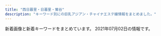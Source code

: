 ```yaml
---
title: "西日暮里・日暮里・鶯谷"
description: "キーワード別にの巨乳アジアン・チャイナエステ嬢情報をまとめました。"
---
```


新着画像と新着キーワードをまとめています。
2021年07月02日の情報です。

<DmmAffiliateIns />
<KeywordTable
  shops={
    [
    {
        "station": "\u65e5\u66ae\u91cc\u99c5\u6771\u53e3",
        "keywords": {},
        "name": "\u672a\u6765",
        "url": "http://www.relax-mirai.info/",
        "img_links": [
            "http://www.relax-mirai.info/images/momo1.jpg",
            "http://www.relax-mirai.info/images/sayuri1.jpg",
            "http://www.relax-mirai.info/i/images/sayuri1.jpg",
            "http://www.relax-mirai.info/images/qr.jpg",
            "http://www.relax-mirai.info/i/images/momo1.jpg",
            "http://www.relax-mirai.info/gals/aki1.jpg",
            "http://www.relax-mirai.info/images/m02.jpg",
            "http://www.relax-mirai.info/gals/kaka1.jpg",
            "http://www.relax-mirai.info/i/120/sayuri1.jpg",
            "http://www.relax-mirai.info/gals/risa1.jpg",
            "http://www.relax-mirai.info/gals/emi1.jpg",
            "http://www.relax-mirai.info/images/info01.jpg",
            "http://www.relax-mirai.info/images/m04.jpg",
            "http://www.relax-mirai.info/images/m03.jpg",
            "http://www.relax-mirai.info/images/risa1.jpg",
            "http://www.relax-mirai.info/images/info02.jpg"
        ]
    },
    {
        "img_links": [
            "http://vineryu.xyz/picture/photo03.jpg",
            "http://vineryu.xyz/uploads/210603/1-210603093535919.jpg",
            "http://vineryu.xyz/picture/photo04.jpg",
            "http://vineryu.xyz/uploads/210603/1-21060309344H02.jpg",
            "http://vineryu.xyz/uploads/210603/1-210603093505U9.jpg",
            "http://vineryu.xyz/uploads/210608/1-21060Q64523591.jpg",
            "http://vineryu.xyz/uploads/210608/1-21060Q64635522.jpg",
            "http://vineryu.xyz/uploads/210603/1-21060309341O93.jpg",
            "http://vineryu.xyz/picture/fla.jpg",
            "http://vineryu.xyz/uploads/210603/1-21060309354I30.jpg",
            "http://vineryu.xyz/uploads/210603/1-21060309335L40.jpg",
            "http://vineryu.xyz/uploads/210608/1-21060Q6464E40.jpg",
            "http://vineryu.xyz/picture/photo02.jpg",
            "http://vineryu.xyz/uploads/210603/1-210603093516146.jpg",
            "http://vineryu.xyz/uploads/210603/1-2106030925294Y.jpg",
            "http://vineryu.xyz/picture/photo01.jpg",
            "http://vineryu.xyz/uploads/210603/1-210603092541234.jpg",
            "http://vineryu.xyz/uploads/210608/1-21060Q64509648.jpg",
            "http://vineryu.xyz/uploads/210603/1-210603093435K6.jpg"
        ],
        "url": "http://vineryu.xyz/",
        "keywords": {
            "\u4e73": 2
        },
        "station": "JR\u65e5\u66ae\u91cc\u99c5\u6771\u53e3",
        "name": "\u304a\u3072\u3081"
    },
    {
        "name": "\u307f\u306a\u307f",
        "img_links": [
            "http://www.es-minami.com/gals/mika1.jpg",
            "http://es-minami.com/img/sayuri1.jpg",
            "http://www.es-minami.com/images/staff-bar.png",
            "http://es-minami.com/gals/sayuri1.jpg",
            "http://www.es-minami.com/gals/rika1.jpg",
            "http://www.es-minami.com/images/yuki1.jpg",
            "http://es-minami.com/img/yuki1.jpg",
            "http://es-minami.com/images/mika1.jpg",
            "http://www.es-minami.com/gals/sayuri1.jpg",
            "http://es-minami.com/images/yuki1.jpg",
            "http://es-minami.com/gals/sayuri2.jpg",
            "http://es-minami.com/gals/yuki1.jpg",
            "http://es-minami.com/gals/mika2.jpg",
            "http://es-minami.com/images/riri1.jpg",
            "http://www.es-minami.com/images/riri1.jpg",
            "http://es-minami.com/images/nana1.jpg",
            "http://www.es-minami.com/img/mika1.jpg",
            "http://es-minami.com/images/staff-bar.png",
            "http://www.es-minami.com/gals/riri1.jpg",
            "http://es-minami.com/images/sayuri2.jpg",
            "http://es-minami.com/img/riri1.jpg",
            "http://www.es-minami.com/images/mika1.jpg",
            "http://es-minami.com/images/pick_staff6.jpg",
            "http://www.es-minami.com/img/mika2.jpg",
            "http://es-minami.com/images/news.png",
            "http://www.es-minami.com/images/sayuri1.jpg",
            "http://es-minami.com/gals/mika1.jpg",
            "http://es-minami.com/gals/sakura1.jpg",
            "http://www.es-minami.com/images/rika1.jpg",
            "http://www.es-minami.com/img/nana1.jpg",
            "http://es-minami.com/img/sayuri2.jpg",
            "http://es-minami.com/img/nana1.jpg",
            "http://www.es-minami.com/img/yuki1.jpg",
            "http://es-minami.com/gals/riri1.jpg",
            "http://www.es-minami.com/images/sayuri2.jpg",
            "http://www.es-minami.com/img/riri1.jpg",
            "http://www.es-minami.com/images/pick_staff6.jpg",
            "http://www.es-minami.com/gals/sayuri2.jpg",
            "http://es-minami.com/gals/nana1.jpg",
            "http://es-minami.com/images/sayuri1.jpg",
            "http://www.es-minami.com/gals/mika2.jpg",
            "http://es-minami.com/images/mika2.jpg",
            "http://es-minami.com/images/rika1.jpg",
            "http://www.es-minami.com/gals/nana1.jpg",
            "http://www.es-minami.com/images/nana1.jpg",
            "http://es-minami.com/img/mika2.jpg",
            "http://www.es-minami.com/gals/yuki1.jpg",
            "http://www.es-minami.com/images/mika2.jpg",
            "http://es-minami.com/images/mobole.png",
            "http://es-minami.com/gals/rika1.jpg",
            "http://www.es-minami.com/img/sayuri1.jpg",
            "http://www.es-minami.com/img/sayuri2.jpg",
            "http://www.es-minami.com/images/news.png",
            "http://www.es-minami.com/gals/sakura1.jpg",
            "http://es-minami.com/img/mika1.jpg",
            "http://www.es-minami.com/images/mobole.png"
        ],
        "url": "http://es-minami.com/",
        "station": "JR\u65e5\u66ae\u91cc\u99c5\u6771\u53e3",
        "keywords": {}
    },
    {
        "url": "http://chou.ies.bz/",
        "station": "JR\u897f\u65e5\u66ae\u91cc\u99c5",
        "img_links": [
            "http://chou.ies.bz/images/s_link.png",
            "http://chou.ies.bz/images/n3.png",
            "http://chou.ies.bz/photos/sites/85/2019/07/2019070509385227.jpg",
            "http://chou.ies.bz/images/n1.jpg",
            "http://chou.ies.bz/photos/sites/85/2021/04/2021042710033582.jpg",
            "http://chou.ies.bz/images/s_news.png",
            "http://chou.ies.bz/photos/sites/85/2020/12/2020120204265615.jpg",
            "http://chou.ies.bz/images/s3.png",
            "http://chou.ies.bz/images/s_pick.png",
            "http://chou.ies.bz/photos/sites/85/2020/10/2020100610370157.jpg",
            "http://chou.ies.bz/photos/sites/85/2019/12/2019120602315853.jpg",
            "http://chou.ies.bz/images/s1.png",
            "http://chou.ies.bz/photos/sites/85/2021/06/2021060901285023.jpg",
            "http://chou.ies.bz/photos/sites/85/2020/10/2020100610383828.jpg",
            "http://chou.ies.bz/photos/sites/85/2019/07/2019070106333414.jpg",
            "http://chou.ies.bz/photos/sites/85/2020/12/2020121802483415.jpg",
            "http://chou.ies.bz/images/top.png",
            "http://chou.ies.bz/photos/sites/85/2021/05/2021051201142065.jpg",
            "http://chou.ies.bz/photos/sites/85/2020/12/2020120204150858.jpg",
            "http://chou.ies.bz/photos/sites/85/2019/06/2019062803491517.jpg",
            "http://chou.ies.bz/photos/sites/85/2019/07/2019070106340260.jpg",
            "http://chou.ies.bz/images/s_staff.jpg",
            "http://chou.ies.bz/photos/sites/85/2019/07/2019070106330942.jpg",
            "http://chou.ies.bz/images/mobile.png",
            "http://chou.ies.bz/photos/sites/85/2019/07/2019070106320474.jpg"
        ],
        "keywords": {
            "E": 1,
            "C": 1,
            "86": 9,
            "85": 1,
            "87": 2,
            "84": 2,
            "D": 12
        },
        "name": "\u706f\u308a\u5c4b"
    },
    {
        "name": "\u6e29\u99a8\u6e2f-\u304a\u3093\u304d\u3087\u3046\u3053\u3046-",
        "keywords": {
            "C": 13,
            "87": 3,
            "86": 3,
            "88": 6
        },
        "station": "JR\u897f\u65e5\u66ae\u91cc\u99c5",
        "url": "http://onkyoukou.tyo.cm/",
        "img_links": [
            "http://onkyoukou.tyo.cm/images/acc2.jpg",
            "http://onkyoukou.tyo.cm/images/mobile.jpg",
            "http://onkyoukou.tyo.cm/images/s_face.jpg",
            "http://onkyoukou.tyo.cm/images/face_bj3.jpg",
            "http://onkyoukou.tyo.cm/images/top.png",
            "http://onkyoukou.tyo.cm/photos/sites/88/2017/03/staff2.jpg",
            "http://onkyoukou.tyo.cm/photos/sites/88/2020/03/2020030111163079.jpg",
            "http://onkyoukou.tyo.cm/images/acc1.jpg",
            "http://onkyoukou.tyo.cm/images/n1.jpg",
            "http://onkyoukou.tyo.cm/images/s_staff1.jpg",
            "http://onkyoukou.tyo.cm/images/line.jpg",
            "http://onkyoukou.tyo.cm/images/s_staff.jpg",
            "http://onkyoukou.tyo.cm/images/s_news.jpg",
            "http://onkyoukou.tyo.cm/photos/sites/88/2017/03/staff4.jpg",
            "http://onkyoukou.tyo.cm/images/nbj3.jpg",
            "http://onkyoukou.tyo.cm/photos/sites/88/2017/03/staff1.jpg",
            "http://onkyoukou.tyo.cm/images/nbj1.jpg",
            "http://onkyoukou.tyo.cm/images/s_mobile.jpg",
            "http://onkyoukou.tyo.cm/images/s_link.jpg",
            "http://onkyoukou.tyo.cm/images/acc3.jpg",
            "http://onkyoukou.tyo.cm/images/s_pick.jpg",
            "http://onkyoukou.tyo.cm/images/face_bj.jpg",
            "http://onkyoukou.tyo.cm/images/n3.jpg"
        ]
    },
    {
        "station": "JR\u65e5\u66ae\u91cc\u99c5\u5357\u53e3",
        "name": "\u306f\u305f\u3061",
        "img_links": [
            "http://www.mac-riraku106.xyz/uploads/191106/1-191106092J62Y.jpg",
            "http://www.mac-riraku106.xyz/uploads/190723/23-2.jpg",
            "http://www.mac-riraku106.xyz/uploads/200818/1-200QQ554231G.jpg",
            "http://www.mac-riraku106.xyz/static/picture/top-img03.png",
            "http://www.mac-riraku106.xyz/static/picture/top-img09.png",
            "http://www.mac-riraku106.xyz/uploads/191128/1-19112Q31009521.jpg",
            "http://www.mac-riraku106.xyz/uploads/200801/1-200P1110A4M2.jpg",
            "http://www.mac-riraku106.xyz/uploads/200501/1-200501125159161.jpg",
            "http://www.mac-riraku106.xyz/uploads/190723/21-1.jpg",
            "http://www.mac-riraku106.xyz/uploads/190826/1-1ZR6144611E0.jpg",
            "http://www.mac-riraku106.xyz/static/picture/1.jpg",
            "http://www.mac-riraku106.xyz/uploads/191128/1-19112Q3102OP.jpg",
            "http://www.mac-riraku106.xyz/uploads/200317/1-20031G44235R7.jpg",
            "http://www.mac-riraku106.xyz/uploads/190723/25-1.jpg",
            "http://www.mac-riraku106.xyz/uploads/200317/1-20031G4420c38.jpg",
            "http://www.mac-riraku106.xyz/uploads/191209/1-191209122ZY50.jpg",
            "http://www.mac-riraku106.xyz/static/picture/call.png",
            "http://www.mac-riraku106.xyz/uploads/190926/1-1Z926131T2408.jpg",
            "http://www.mac-riraku106.xyz/uploads/200501/1-200501145011C2.jpg",
            "http://www.mac-riraku106.xyz/uploads/200310/1-20031013091I08.jpg",
            "http://www.mac-riraku106.xyz/uploads/190906/1-1ZZ6125225A4.jpg",
            "http://www.mac-riraku106.xyz/uploads/200608/1-20060Q02506204.jpg",
            "http://www.mac-riraku106.xyz/static/picture/michi02.png",
            "http://www.mac-riraku106.xyz/uploads/200325/1-2003251H340B9.jpg",
            "http://www.mac-riraku106.xyz/uploads/191106/1-191106092T0531.jpg",
            "http://www.mac-riraku106.xyz/uploads/191209/1-191209123459153.jpg",
            "http://www.mac-riraku106.xyz/uploads/200325/1-2003251H312V4.jpg",
            "http://www.mac-riraku106.xyz/static/picture/tel.png",
            "http://www.mac-riraku106.xyz/static/picture/top-img02.png",
            "http://www.mac-riraku106.xyz/uploads/190723/30-1.jpg",
            "http://www.mac-riraku106.xyz/uploads/191008/1-19100Q5451M20.jpg",
            "http://www.mac-riraku106.xyz/uploads/191128/1-19112Q3111UF.jpg",
            "http://www.mac-riraku106.xyz/uploads/200501/1-200501125300127.jpg",
            "http://www.mac-riraku106.xyz/uploads/190723/1-1.jpg",
            "http://www.mac-riraku106.xyz/uploads/191219/1-191219124141563.jpg",
            "http://www.mac-riraku106.xyz/uploads/200801/1-200P1110412514.jpg",
            "http://www.mac-riraku106.xyz/uploads/190723/33-1.jpg",
            "http://www.mac-riraku106.xyz/uploads/190723/34-1.jpg",
            "http://www.mac-riraku106.xyz/uploads/191209/1-1912091229204E.jpg",
            "http://www.mac-riraku106.xyz/uploads/191106/1-191106092S0357.jpg",
            "http://www.mac-riraku106.xyz/uploads/190926/1-1Z926131R6102.jpg",
            "http://www.mac-riraku106.xyz/uploads/190826/1-1ZR614462Qa.jpg",
            "http://www.mac-riraku106.xyz/uploads/200317/1-20031G44220J0.jpg",
            "http://www.mac-riraku106.xyz/static/picture/top-img01.png",
            "http://www.mac-riraku106.xyz/uploads/200801/1-200P1110631926.jpg",
            "http://www.mac-riraku106.xyz/uploads/190723/10-2.jpg",
            "http://www.mac-riraku106.xyz/uploads/200501/1-200501145002a7.jpg",
            "http://www.mac-riraku106.xyz/uploads/190723/10-1.jpg",
            "http://www.mac-riraku106.xyz/uploads/200818/1-200QQ55415J4.jpg",
            "http://www.mac-riraku106.xyz/uploads/190723/23-1.jpg",
            "http://www.mac-riraku106.xyz/uploads/200501/1-200501144951148.jpg",
            "http://www.mac-riraku106.xyz/uploads/200501/1-200501125251121.jpg",
            "http://www.mac-riraku106.xyz/uploads/200310/1-200310130925920.jpg",
            "http://www.mac-riraku106.xyz/uploads/191219/1-19121912423J29.jpg",
            "http://www.mac-riraku106.xyz/uploads/190723/23-3.jpg",
            "http://www.mac-riraku106.xyz/static/picture/2.jpg",
            "http://www.mac-riraku106.xyz/uploads/200310/1-200310130Z0421.jpg",
            "http://www.mac-riraku106.xyz/uploads/200501/1-200501125150516.jpg",
            "http://www.mac-riraku106.xyz/uploads/190723/1-2.jpg",
            "http://www.mac-riraku106.xyz/uploads/191008/1-19100Q5453V63.jpg",
            "http://www.mac-riraku106.xyz/uploads/200608/1-20060Q0251EY.jpg",
            "http://www.mac-riraku106.xyz/uploads/200818/1-200QQ5535E92.jpg",
            "http://www.mac-riraku106.xyz/static/picture/michi01.png",
            "http://www.mac-riraku106.xyz/uploads/190906/1-1ZZ612503C39.jpg"
        ],
        "keywords": {
            "85": 15,
            "F": 3,
            "E": 6,
            "94": 3,
            "C": 19,
            "D": 47,
            "86": 19
        },
        "url": "http://www.mac-riraku106.xyz/"
    },
    {
        "img_links": [
            "http://es-rlx.com/pic/top3.jpg",
            "http://es-rlx.com/pic/head.png",
            "http://es-rlx.com/img/access/road02.jpg",
            "http://es-rlx.com/img/access/road03.jpg",
            "http://es-rlx.com/staff/minami/01.jpg",
            "http://es-rlx.com/pic/top1.jpg",
            "http://es-rlx.com/staff/sakura/01mb.jpg",
            "http://es-rlx.com/img/ttl_rec.png",
            "http://es-rlx.com/img/access/road04.jpg",
            "http://es-rlx.com/img/ttl_staff.png",
            "http://es-rlx.com/img/access/kanban.png",
            "http://es-rlx.com/staff/yuki/01mb.jpg",
            "http://es-rlx.com/pic/top2.jpg",
            "http://es-rlx.com/img/ft_tel.png",
            "http://es-rlx.com/img/access/road01.jpg",
            "http://es-rlx.com/img/ttl_tnew.png",
            "http://es-rlx.com/img/youtube.jpg",
            "http://es-rlx.com/staff/yuki/01.jpg",
            "http://es-rlx.com/img/access/roaddm.png",
            "http://es-rlx.com/img/ttl_mobile.png",
            "http://es-rlx.com/i/files/homeimg.jpg",
            "http://es-rlx.com/staff/minami/01mb.jpg",
            "http://es-rlx.com/staff/sakura/01.jpg"
        ],
        "url": "http://es-rlx.com/",
        "name": "\u5065\u7f8e\u5802",
        "keywords": {
            "C": 15
        },
        "station": "JR\u9daf\u8c37\u99c5\u5317\u53e3"
    },
    {
        "img_links": [
            "http://minopom.xyz/uploads/allimg/210406/1-21040614313L45.jpg",
            "http://www.minopom.xyz/picture/img.site-builder.jpg",
            "http://minopom.xyz/uploads/allimg/210410/1-210410145124148.jpg",
            "http://minopom.xyz/uploads/allimg/210410/1-21041014450GC.jpg",
            "http://www.minopom.xyz/uploads/allimg/210410/1-210410145204C9.jpg",
            "http://minopom.xyz/uploads/210406/1-210406143244C2.jpg",
            "http://minopom.xyz/uploads/allimg/210410/1-21041014500NX.jpg",
            "http://www.minopom.xyz/picture/totop_04.png",
            "http://www.minopom.xyz/uploads/allimg/210410/1-21041014500NX.jpg",
            "http://www.minopom.xyz/uploads/allimg/210410/1-210410144PY50.jpg",
            "http://minopom.xyz/picture/room1.jpg",
            "http://minopom.xyz/uploads/allimg/210410/1-2104101450455A.jpg",
            "http://minopom.xyz/picture/room3.jpg",
            "http://www.minopom.xyz/picture/head.jpg",
            "http://minopom.xyz/uploads/210406/1-210406143111G0.jpg",
            "http://minopom.xyz/picture/totop_04.png",
            "http://minopom.xyz/uploads/allimg/210410/1-210410144U4934.jpg",
            "http://minopom.xyz/uploads/210430/1-2104301Q63S18.jpg",
            "http://minopom.xyz/picture/room2.jpg",
            "http://minopom.xyz/uploads/210419/1-21041914162C16.jpg",
            "http://www.minopom.xyz/uploads/allimg/210410/1-210410144U4934.jpg",
            "http://minopom.xyz/uploads/allimg/210410/1-21041014413S64.jpg",
            "http://minopom.xyz/uploads/allimg/210410/1-210410145204C9.jpg",
            "http://www.minopom.xyz/uploads/allimg/210410/1-210410145124148.jpg",
            "http://www.minopom.xyz/uploads/allimg/210410/1-210410144323118.jpg",
            "http://www.minopom.xyz/uploads/allimg/210410/1-21041014450GC.jpg",
            "http://minopom.xyz/uploads/allimg/210410/1-210410144323118.jpg",
            "http://minopom.xyz/picture/head.jpg",
            "http://minopom.xyz/uploads/210406/1-2104061433121E.jpg",
            "http://www.minopom.xyz/uploads/allimg/210410/1-2104101450455A.jpg",
            "http://minopom.xyz/picture/img.site-builder.jpg",
            "http://minopom.xyz/uploads/allimg/210410/1-210410144PY50.jpg"
        ],
        "keywords": {
            "\u4e73": 3
        },
        "url": "http://minopom.xyz/",
        "name": "\u30ed\u30fc\u30ba",
        "station": "JR\u7530\u7aef\u99c5"
    },
    {
        "img_links": [
            "https://mominoki.tyo.ac/images/room4.jpg",
            "https://mominoki.tyo.ac/images/themes/pink/s_newface.png",
            "https://mominoki.tyo.ac/images/room2.jpg",
            "https://mominoki.tyo.ac/photos/sites/41/2020/09/2020092804344656.jpg",
            "https://mominoki.tyo.ac/images/themes/pink/no1.png",
            "https://mominoki.tyo.ac/images/themes/pink/s_staff.png",
            "https://mominoki.tyo.ac/photos/sites/41/2020/09/2020092801595154.jpg",
            "https://mominoki.tyo.ac/photos/sites/41/2020/09/2020092810535583.jpg",
            "https://mominoki.tyo.ac/images/themes/pink/no2.png",
            "https://mominoki.tyo.ac/photos/sites/41/2020/09/2020092804344750.jpg",
            "https://mominoki.tyo.ac/images/themes/pink/s_ranking.png",
            "https://mominoki.tyo.ac/photos/sites/41/2020/11/2020111401222038.jpg",
            "https://mominoki.tyo.ac/images/room1.jpg",
            "https://mominoki.tyo.ac/images/themes/pink/s_link.png",
            "https://mominoki.tyo.ac/images/themes/pink/s_pickup.png",
            "https://mominoki.tyo.ac/images/themes/pink/mobile.jpg",
            "https://mominoki.tyo.ac/photos/sites/41/2021/06/202106070158042.jpg",
            "https://mominoki.tyo.ac/images/themes/pink/s_news.png",
            "https://mominoki.tyo.ac/photos/sites/41/2021/03/202103150746598.jpg",
            "https://mominoki.tyo.ac/images/themes/pink/line.png",
            "https://mominoki.tyo.ac/images/room3.jpg",
            "https://mominoki.tyo.ac/photos/sites/41/2021/03/202103150747058.jpg",
            "https://mominoki.tyo.ac/photos/sites/41/2020/09/2020092804344859.jpg",
            "https://mominoki.tyo.ac/images/themes/pink/r3.jpg"
        ],
        "keywords": {
            "C": 16,
            "D": 28,
            "85": 12,
            "87": 8,
            "83": 4,
            "E": 4,
            "86": 8
        },
        "name": "\u3082\u307f\u306e\u6728",
        "url": "https://mominoki.tyo.ac/",
        "station": "\u753a\u5c4b\u99c51\u756a\u51fa\u53e3"
    },
    {
        "img_links": [
            "http://aroma-est.net/images/index-1.jpg",
            "http://aroma-est.net/images/r6.png",
            "http://aroma-est.net/images/r1.png",
            "http://aroma-est.net/images/slider/slide2.png",
            "http://aroma-est.net/images/staff_images/st5.jpg",
            "http://aroma-est.net/images/an_5_01.jpg",
            "http://aroma-est.net/images/r2.png",
            "http://aroma-est.net/images/an_3_01.jpg",
            "http://aroma-est.net/images/staff_images/st1.jpg",
            "http://aroma-est.net/images/r7.png",
            "http://aroma-est.net/images/staff_images/sl.png",
            "http://aroma-est.net/images/qr.jpg",
            "http://aroma-est.net/images/r3.png",
            "http://aroma-est.net/images/an_6_02.jpg",
            "http://aroma-est.net/images/staff_images/sta1.jpg",
            "http://aroma-est.net/images/staff_images/sta7.jpg",
            "http://aroma-est.net/images/sys1.jpg",
            "http://aroma-est.net/images/r5.png",
            "http://aroma-est.net/images/staff_images/sta2.jpg",
            "http://aroma-est.net/images/an_4_01.jpg",
            "http://aroma-est.net/images/fbb.jpg",
            "http://aroma-est.net/images/slider/slide1.png",
            "http://aroma-est.net/images/r8.png",
            "http://aroma-est.net/images/slider/slide3s.png",
            "http://aroma-est.net/images/slider/slide1s.png",
            "http://aroma-est.net/images/staff_images/sta5.jpg",
            "http://aroma-est.net/images/no.png",
            "http://aroma-est.net/images/staff_images/st7.jpg",
            "http://aroma-est.net/images/slider/slide2s.png",
            "http://aroma-est.net/images/an_5_02.jpg",
            "http://aroma-est.net/images/an_1_01.jpg",
            "http://aroma-est.net/images/an_2_01.jpg",
            "http://aroma-est.net/images/an_2_02.jpg",
            "http://aroma-est.net/images/staff_images/st2.jpg",
            "http://aroma-est.net/images/an_1_02.jpg",
            "http://aroma-est.net/images/an_4_02.jpg",
            "http://aroma-est.net/images/slider/slide3.png",
            "http://aroma-est.net/images/an_6_01.jpg",
            "http://aroma-est.net/images/index_01.jpg",
            "http://aroma-est.net/images/staff_images/sta4.jpg",
            "http://aroma-est.net/images/staff_images/st4.jpg",
            "http://aroma-est.net/images/r4.png",
            "http://aroma-est.net/images/index-2.jpg",
            "http://aroma-est.net/images/staff_images/st21.jpg",
            "http://aroma-est.net/images/an_3_02.jpg"
        ],
        "name": "\u96c5",
        "keywords": {
            "E": 8,
            "D": 12,
            "86": 20
        },
        "station": "JR\u9daf\u8c37\u99c5\u5317\u53e3",
        "url": "http://aroma-est.net/"
    },
    {
        "name": "\u5fc3\u7f8e",
        "img_links": [
            "http://www.ai-lian.work/img/aya1.jpg",
            "http://www.ai-lian.work/img/yui1.jpg",
            "http://www.ai-lian.work/images/mobile.jpg",
            "http://www.ai-lian.work/images/news.jpg",
            "http://www.ai-lian.work/images/sys1.jpg",
            "http://www.ai-lian.work/images/int2.jpg",
            "http://www.ai-lian.work/img/saya1.jpg",
            "http://www.ai-lian.work/images/ta.jpg",
            "http://www.ai-lian.work/images/line.png",
            "http://www.ai-lian.work/images/interior_t.jpg",
            "http://www.ai-lian.work/images/staff_t.jpg",
            "http://www.ai-lian.work/images/2.jpg",
            "http://www.ai-lian.work/images/int1.jpg",
            "http://www.ai-lian.work/images/1.jpg",
            "http://www.ai-lian.work/images/rec1.jpg",
            "http://www.ai-lian.work/images/3.jpg",
            "http://www.ai-lian.work/images/tel.jpg",
            "http://www.ai-lian.work/images/head.jpg"
        ],
        "keywords": {},
        "station": "JR\u9daf\u8c37\u99c5\u5317\u53e3",
        "url": "http://www.ai-lian.work/"
    },
    {
        "station": "JR\u65e5\u66ae\u91cc\u99c5\u6771\u53e3",
        "keywords": {
            "C": 6
        },
        "name": "\u7e01",
        "img_links": [
            "http://www.en-nippori.net/image/therapist/01.jpg",
            "http://www.en-nippori.net/image/mainparts/images/navi01_07.jpg",
            "http://www.en-nippori.net/image/mainparts/images/navi01_03.jpg",
            "http://www.en-nippori.net/image/therapist/02.jpg",
            "http://www.en-nippori.net/image/mainparts/images/navi01_06.jpg",
            "http://www.en-nippori.net/image/mainparts/images/navi01_02.jpg",
            "http://www.en-nippori.net/image/therapist/03.jpg",
            "http://www.en-nippori.net/image/therapist/04.jpg",
            "http://www.en-nippori.net/image/therapist/06.jpg",
            "http://www.en-nippori.net/image/mainparts/images/navi01_04.jpg",
            "http://www.en-nippori.net/image/mainparts/images/navi01_05.jpg",
            "http://www.en-nippori.net/image/mainparts/main.jpg",
            "http://www.en-nippori.net/image/index/top.jpg"
        ],
        "url": "http://www.en-nippori.net/"
    },
    {
        "station": "JR\u897f\u65e5\u66ae\u91cc\u99c5",
        "img_links": [
            "http://flowerscent.este.work/2/uploadimg/1599833697.jpg",
            "http://flowerscent.este.work/frame/scroll5/scroll5.jpg",
            "http://flowerscent.este.work/frame/fla/photo03.jpg",
            "http://flowerscent.este.work/2/uploadimg/1621772225.jpg",
            "http://flowerscent.este.work/frame/fla/photo04.jpg",
            "http://flowerscent.este.work/2/uploadimg/1621772192.jpeg",
            "http://flowerscent.este.work/navi/blk/temp_under2.jpg",
            "http://flowerscent.este.work/frame/fla/photo02.jpg",
            "http://flowerscent.este.work/frame/scroll3/scroll3.jpg",
            "http://flowerscent.este.work/2/uploadimg/1600260826.jpg",
            "http://flowerscent.este.work/frame/scroll1/scroll1.jpg",
            "http://flowerscent.este.work/kanban.png",
            "http://flowerscent.este.work/frame/fla/photo05.jpg",
            "http://flowerscent.este.work/frame/fla/photo01.jpg",
            "http://flowerscent.este.work/frame/telimg/telbar.png",
            "http://flowerscent.este.work/frame/scroll2/scroll2.jpg",
            "http://flowerscent.este.work/img/header.jpg",
            "http://flowerscent.este.work/frame/scroll4/scroll4.jpg"
        ],
        "url": "http://flowerscent.este.work/",
        "name": "For You",
        "keywords": {
            "87": 6,
            "83": 18,
            "84": 6,
            "C": 30,
            "E": 12,
            "86": 6
        }
    },
    {
        "url": "http://www.night.ne.jp/tokyo/yuki/",
        "img_links": [
            "http://www.night.ne.jp/tokyo/yuki/img/index_skill.jpg",
            "http://www.night.ne.jp/nightnet/img/13.jpg",
            "http://www.night.ne.jp/_format/W/img/whats_skill.jpg",
            "http://www.night.ne.jp/nightnet/img/6.jpg",
            "http://www.night.ne.jp/nightnet/img/12a.jpg",
            "http://www.night.ne.jp/tokyo/yuki/img/index.jpg",
            "http://www.night.ne.jp/tokyo/yuki/img/qr_code.jpg",
            "http://www.night.ne.jp/tokyo/yuki/img/skill_2.jpg",
            "http://www.night.ne.jp/tokyo/yuki/img/view_2.jpg",
            "http://www.night.ne.jp/nightnet/img/7.jpg",
            "http://www.night.ne.jp/_format/W/img/index_enter_1.jpg",
            "http://www.night.ne.jp/tokyo/yuki/img/index_top.jpg",
            "http://www.night.ne.jp/nightnet/img/3.jpg",
            "http://www.night.ne.jp/nightnet/img/9.jpg",
            "http://www.night.ne.jp/nightnet/img/16.jpg",
            "http://www.night.ne.jp/tokyo/yuki/img/skill_1.jpg",
            "http://www.night.ne.jp/nightnet/img/10.jpg",
            "http://www.night.ne.jp/nightnet/img/17.jpg",
            "http://www.night.ne.jp/nightnet/img/8.jpg",
            "http://www.night.ne.jp/nightnet/img/4.jpg",
            "http://www.night.ne.jp/nightnet/img/2.jpg",
            "http://www.night.ne.jp/nightnet/img/14.jpg",
            "http://www.night.ne.jp/nightnet/img/1.jpg",
            "http://www.night.ne.jp/tokyo/yuki/img/view_1.jpg",
            "http://www.night.ne.jp/nightnet/img/11.jpg",
            "http://www.night.ne.jp/nightnet/img/15.jpg",
            "http://www.night.ne.jp/nightnet/img/5.jpg",
            "http://www.night.ne.jp/_format/W/img/whats_news.jpg",
            "http://www.night.ne.jp/tokyo/yuki/img/index_view.jpg",
            "http://www.night.ne.jp/_format/W/img/whats_view.jpg"
        ],
        "name": "\u97d3\u697d",
        "station": "\u5165\u8c37\u99c52\u756a\u51fa\u53e3",
        "keywords": {}
    },
    {
        "station": "JR\u65e5\u66ae\u91cc\u99c5\u5357\u53e3",
        "keywords": {
            "85": 5,
            "86": 15,
            "D": 20
        },
        "name": "\u6843",
        "url": "http://momo.tyo.cm/",
        "img_links": [
            "http://momo.tyo.cm/images/nav_link06.png",
            "http://momo.tyo.cm/images/tit04.png",
            "http://momo.tyo.cm/images/pagetop.png",
            "http://momo.tyo.cm/images/tit_com03.png",
            "http://momo.tyo.cm/images/tit_com05.png",
            "http://momo.tyo.cm/images/nav_link01.png",
            "http://momo.tyo.cm/images/border02.png",
            "http://momo.tyo.cm/images/tit01.png",
            "http://momo.tyo.cm/images/top_slider02.jpg",
            "http://momo.tyo.cm/images/tit_staff.png",
            "http://momo.tyo.cm/photos/sites/53/2021/02/2021021607405882.jpg",
            "http://momo.tyo.cm/images/tit_com04.png",
            "http://momo.tyo.cm/images/tit_link01.png",
            "http://momo.tyo.cm/images/nav_link04.png",
            "http://momo.tyo.cm/photos/sites/53/2021/02/2021021607405578.jpg",
            "http://momo.tyo.cm/images/tit_com01.png",
            "http://momo.tyo.cm/images/bg_pick.png",
            "http://momo.tyo.cm/photos/sites/53/2021/02/2021021607405730.jpg",
            "http://momo.tyo.cm/images/tit03.png",
            "http://momo.tyo.cm/images/nav_link02.png",
            "http://momo.tyo.cm/images/news.png",
            "http://momo.tyo.cm/images/tit_com.png",
            "http://momo.tyo.cm/images/tit02.png",
            "http://momo.tyo.cm/images/top_slider01.jpg",
            "http://momo.tyo.cm/images/tit05.png",
            "http://momo.tyo.cm/images/nav_link03.png",
            "http://momo.tyo.cm/photos/sites/53/2021/02/2021021607405658.jpg",
            "http://momo.tyo.cm/images/border01.png",
            "http://momo.tyo.cm/images/tit_com02.png",
            "http://momo.tyo.cm/images/nav_link05.png"
        ]
    },
    {
        "name": "\u6797\u30de\u30c3\u30b5\u30fc\u30b8",
        "station": "JR\u65e5\u66ae\u91cc\u99c5",
        "keywords": {},
        "img_links": [
            "http://www.night.ne.jp/tokyo/hayasi/img/index.jpg",
            "http://www.night.ne.jp/tokyo/hayasi/img/view_4.jpg",
            "http://www.night.ne.jp/nightnet/img/13.jpg",
            "http://www.night.ne.jp/tokyo/hayasi/img/qr_code.jpg",
            "http://www.night.ne.jp/nightnet/img/6.jpg",
            "http://www.night.ne.jp/tokyo/hayasi/img_staff/g_7377.jpg",
            "http://www.night.ne.jp/_format/P/img/whats_news.jpg",
            "http://www.night.ne.jp/tokyo/hayasi/img/view_6.jpg",
            "http://www.night.ne.jp/nightnet/img/12a.jpg",
            "http://www.night.ne.jp/tokyo/hayasi/img/view_2.jpg",
            "http://www.night.ne.jp/_format/P/img/over_msg_01.jpg",
            "http://www.night.ne.jp/tokyo/hayasi/img/index_top.jpg",
            "http://www.night.ne.jp/nightnet/img/7.jpg",
            "http://www.night.ne.jp/nightnet/img/9.jpg",
            "http://www.night.ne.jp/nightnet/img/3.jpg",
            "http://www.night.ne.jp/nightnet/img/16.jpg",
            "http://www.night.ne.jp/nightnet/img/10.jpg",
            "http://www.night.ne.jp/tokyo/hayasi/img/view_5.jpg",
            "http://www.night.ne.jp/tokyo/hayasi/img_staff/g_7376.jpg",
            "http://www.night.ne.jp/nightnet/img/4.jpg",
            "http://www.night.ne.jp/nightnet/img/2.jpg",
            "http://www.night.ne.jp/nightnet/img/8.jpg",
            "http://www.night.ne.jp/nightnet/img/1.jpg",
            "http://www.night.ne.jp/nightnet/img/14.jpg",
            "http://www.night.ne.jp/nightnet/img/17.jpg",
            "http://www.night.ne.jp/nightnet/img/11.jpg",
            "http://www.night.ne.jp/nightnet/img/15.jpg",
            "http://www.night.ne.jp/nightnet/img/5.jpg",
            "http://www.night.ne.jp/_format/P/img/index_enter_1.jpg",
            "http://www.night.ne.jp/tokyo/hayasi/img/index_view.jpg",
            "http://www.night.ne.jp/_format/P/img/over_msg_02.jpg",
            "http://www.night.ne.jp/tokyo/hayasi/img/view_1.jpg",
            "http://www.night.ne.jp/_format/W/img/whats_view.jpg",
            "http://www.night.ne.jp/tokyo/hayasi/img/view_3.jpg"
        ],
        "url": "http://www.night.ne.jp/tokyo/hayasi/"
    },
    {
        "name": "\u548c\u5408 \u308f\u3054\u3046",
        "img_links": [
            "http://esthe-aroma.red/images/imm.jpg",
            "http://esthe-aroma.red/images/sruru.jpg",
            "http://esthe-aroma.red/images/cg03.jpg",
            "http://esthe-aroma.red/images/precau.png",
            "http://esthe-aroma.red/images/news.png",
            "http://esthe-aroma.red/images/r2.jpg",
            "http://esthe-aroma.red/images/staff_s.png",
            "http://esthe-aroma.red/images/cg07.jpg",
            "http://esthe-aroma.red/images/cg09.jpg",
            "http://esthe-aroma.red/images/top.png",
            "http://esthe-aroma.red/images/cg06.jpg",
            "http://esthe-aroma.red/images/kan.jpg",
            "http://esthe-aroma.red/link/menlog.jpg",
            "http://esthe-aroma.red/images/rec.png",
            "http://esthe-aroma.red/images/r4.jpg",
            "http://esthe-aroma.red/images/cg01.jpg",
            "http://esthe-aroma.red/images/cg04.jpg",
            "http://esthe-aroma.red/images/cg10.jpg",
            "http://esthe-aroma.red/images/r3.jpg",
            "http://esthe-aroma.red/images/r1.jpg",
            "http://esthe-aroma.red/images/cg02.jpg",
            "http://esthe-aroma.red/images/cg08.jpg",
            "http://esthe-aroma.red/images/evetop.png"
        ],
        "station": "JR\u65e5\u66ae\u91cc\u99c5\u6771\u53e3",
        "url": "http://esthe-aroma.red/",
        "keywords": {
            "D": 8,
            "86": 9,
            "E": 1
        }
    },
    {
        "keywords": {
            "\u30bb\u30af\u30b7\u30fc": 33,
            "E": 1,
            "G": 1
        },
        "url": "https://www.sofia-est.com/",
        "station": "JR\u65e5\u66ae\u91cc\u99c5\u5357\u53e3",
        "name": "\u30bd\u30d5\u30a3\u30a2",
        "img_links": [
            "https://www.sofia-est.com/img/girl/list/s84_list.jpg",
            "https://www.sofia-est.com/img/material/mob_t3.jpg",
            "https://www.sofia-est.com/img/material/movie20141210.jpg",
            "https://www.sofia-est.com/img/material/photobig.jpg",
            "https://www.sofia-est.com/img/material/mob_youtube.png",
            "https://www.sofia-est.com/img/girl/pickup/pickup20191220093623.jpg",
            "https://www.sofia-est.com/img/girl/thumb/s99_2.jpg",
            "https://www.sofia-est.com/img/girl/thumb/s106_4.jpg",
            "https://www.sofia-est.com/img/girl/list/s94_list.jpg",
            "https://www.sofia-est.com/img/girl/thumb/s105_1.jpg",
            "https://www.sofia-est.com/img/material/photo6.jpg",
            "https://www.sofia-est.com/img/girl/main/s113_1.jpg",
            "https://www.sofia-est.com/img/girl/list/s105_list.jpg",
            "https://www.sofia-est.com/img/material/page4_subt2.png",
            "https://www.sofia-est.com/img/material/phototxt.jpg",
            "https://www.sofia-est.com/img/material/mob_m4.jpg",
            "https://www.sofia-est.com/img/material/page8_subt2.png",
            "https://www.sofia-est.com/img/girl/main/s92_1.jpg",
            "https://www.sofia-est.com/img/girl/thumb/s100_1.jpg",
            "https://www.sofia-est.com/img/material/iph.png",
            "https://www.sofia-est.com/img/material/gm3_rollout.png",
            "https://www.sofia-est.com/img/material/yakusoku.png",
            "https://www.sofia-est.com/img/girl/list/s89_list.jpg",
            "https://www.sofia-est.com/img/girl/main/s105_1.jpg",
            "https://www.sofia-est.com/img/material/pagetop_rollout.png",
            "https://www.sofia-est.com/img/material/movie_right_yaji.png",
            "https://www.sofia-est.com/img/material/top_about.png",
            "https://www.sofia-est.com/img/girl/thumb/s106_1.jpg",
            "https://www.sofia-est.com/img/girl/thumb/s97_2.jpg",
            "https://www.sofia-est.com/img/material/course_tanta2.png",
            "https://www.sofia-est.com/img/material/gm5_rollout.png",
            "https://www.sofia-est.com/img/material/doublecourse_rev1.png",
            "https://www.sofia-est.com/img/material/page8_subt1.png",
            "https://www.sofia-est.com/img/girl/thumb/s99_1.jpg",
            "https://www.sofia-est.com/img/girl/pickup/pickup20190509222453.jpg",
            "https://www.sofia-est.com/img/girl/main/s97_1.jpg",
            "https://www.sofia-est.com/img/material/top_news.png",
            "https://www.sofia-est.com/img/girl/list/s92_list.jpg",
            "https://www.sofia-est.com/img/girl/list/s99_list.jpg",
            "https://www.sofia-est.com/img/material/page6_subt2.png",
            "https://www.sofia-est.com/img/top/topslide20141210.jpg",
            "https://www.sofia-est.com/img/girl/thumb/s81_2.jpg",
            "https://www.sofia-est.com/img/material/photo8.jpg",
            "https://www.sofia-est.com/img/top/topslide20141211.jpg",
            "https://www.sofia-est.com/img/girl/list/s97_list.jpg",
            "https://www.sofia-est.com/img/material/photo4.jpg",
            "https://www.sofia-est.com/img/girl/main/s99_1.jpg",
            "https://www.sofia-est.com/img/material/course_tanta1.png",
            "https://www.sofia-est.com/img/girl/thumb/s113_1.jpg",
            "https://www.sofia-est.com/img/girl/pickup/pickup20200909154945.jpg",
            "https://www.sofia-est.com/img/material/top_kodawariimg1.jpg",
            "https://www.sofia-est.com/img/girl/thumb/s106_2.jpg",
            "https://www.sofia-est.com/img/material/mob_t5.jpg",
            "https://www.sofia-est.com/img/girl/thumb/s97_1.jpg",
            "https://www.sofia-est.com/img/material/gm4_rollout.png",
            "https://www.sofia-est.com/img/girl/thumb/s108_3.jpg",
            "https://www.sofia-est.com/img/girl/mobilepickup/mobilepickup20200302124127.jpg",
            "https://www.sofia-est.com/img/material/mob_m2_rev1.jpg",
            "https://www.sofia-est.com/img/material/page3_1_subt1.png",
            "https://www.sofia-est.com/img/material/top_newface.png",
            "https://www.sofia-est.com/img/girl/main/s100_1.jpg",
            "https://www.sofia-est.com/img/girl/thumb/s92_1.jpg",
            "https://www.sofia-est.com/img/girl/thumb/s105_3.jpg",
            "https://www.sofia-est.com/img/material/page4_subt1.png",
            "https://www.sofia-est.com/img/girl/thumb/s113_2.jpg",
            "https://www.sofia-est.com/img/girl/thumb/s81_5.jpg",
            "https://www.sofia-est.com/img/material/hosi5.png",
            "https://www.sofia-est.com/img/girl/thumb/s106_5.jpg",
            "https://www.sofia-est.com/img/material/gm2_rollout.png",
            "https://www.sofia-est.com/img/material/mob_t1.jpg",
            "https://www.sofia-est.com/img/material/photo3.jpg",
            "https://www.sofia-est.com/img/material/photo2.jpg",
            "https://www.sofia-est.com/img/girl/thumb/s55_3.jpg",
            "https://www.sofia-est.com/img/girl/list/s108_list.jpg",
            "https://www.sofia-est.com/img/material/top_movie.png",
            "https://www.sofia-est.com/img/girl/main/s106_1.jpg",
            "https://www.sofia-est.com/img/material/gm6_rollout.png",
            "https://www.sofia-est.com/img/material/noimg_b.jpg",
            "https://www.sofia-est.com/img/material/top_pickup.png",
            "https://www.sofia-est.com/img/material/sd_rt_btn.png",
            "https://www.sofia-est.com/img/girl/main/s55_1.jpg",
            "https://www.sofia-est.com/img/girl/main/s81_1.jpg",
            "https://www.sofia-est.com/img/banner/koko_120x60.png",
            "https://www.sofia-est.com/img/girl/list/s100_list.jpg",
            "https://www.sofia-est.com/img/material/page5_subt1.png",
            "https://www.sofia-est.com/img/girl/thumb/s100_2.jpg",
            "https://www.sofia-est.com/img/material/page7_subt1.png",
            "https://www.sofia-est.com/img/material/gm1_rollout.png",
            "https://www.sofia-est.com/img/material/mobileqr.png",
            "https://www.sofia-est.com/img/girl/list/s56_list.jpg",
            "https://www.sofia-est.com/img/girl/thumb/s105_5.jpg",
            "https://www.sofia-est.com/img/material/page5_subt2.png",
            "https://www.sofia-est.com/img/material/page2_subt1.png",
            "https://www.sofia-est.com/img/girl/thumb/s55_1.jpg",
            "https://www.sofia-est.com/img/material/page3_subt1.png",
            "https://www.sofia-est.com/img/material/page6_subt1.png",
            "https://www.sofia-est.com/img/girl/pickup/pickup20200909154852.jpg",
            "https://www.sofia-est.com/img/girl/thumb/s108_2.jpg",
            "https://www.sofia-est.com/img/girl/list/s55_list.jpg",
            "https://www.sofia-est.com/img/material/photo7.jpg",
            "https://www.sofia-est.com/img/material/top_infomation.png",
            "https://www.sofia-est.com/img/material/courseoption_rev1.png",
            "https://www.sofia-est.com/img/girl/thumb/s105_2.jpg",
            "https://www.sofia-est.com/img/material/photo1.jpg",
            "https://www.sofia-est.com/img/material/mob_t2.jpg",
            "https://www.sofia-est.com/img/material/mob_m5.jpg",
            "https://www.sofia-est.com/img/girl/thumb/s81_1.jpg",
            "https://www.sofia-est.com/img/girl/thumb/s81_3.jpg",
            "https://www.sofia-est.com/img/girl/main/s108_1.jpg",
            "https://www.sofia-est.com/img/material/noimg_m.jpg",
            "https://www.sofia-est.com/img/girl/thumb/s105_4.jpg",
            "https://www.sofia-est.com/img/what/coupon202009.png",
            "https://www.sofia-est.com/img/material/page3_1_subt2.png",
            "https://www.sofia-est.com/img/material/top_camp.png",
            "https://www.sofia-est.com/img/girl/pickup/pickup20191220093702.jpg",
            "https://www.sofia-est.com/img/material/photo5.jpg",
            "https://www.sofia-est.com/img/girl/thumb/s108_1.jpg",
            "https://www.sofia-est.com/img/top/topslide20150918.jpg",
            "https://www.sofia-est.com/img/material/page6_subt3.png",
            "https://www.sofia-est.com/img/girl/list/s111_list.jpg",
            "https://www.sofia-est.com/img/girl/thumb/s106_3.jpg",
            "https://www.sofia-est.com/img/material/mob_m3_rev1.jpg",
            "https://www.sofia-est.com/img/material/top_kodawari.png",
            "https://www.sofia-est.com/img/material/movie_left_yaji.png",
            "https://www.sofia-est.com/img/material/coursepoint_rev2.png",
            "https://www.sofia-est.com/img/material/mob_t4.jpg",
            "https://www.sofia-est.com/img/girl/thumb/s55_2.jpg",
            "https://www.sofia-est.com/img/material/movieicon.png",
            "https://www.sofia-est.com/img/girl/thumb/s92_2.jpg",
            "https://www.sofia-est.com/img/material/top_twitter.png",
            "https://www.sofia-est.com/img/girl/thumb/s81_4.jpg",
            "https://www.sofia-est.com/img/girl/pickup/pickup20200111122329.jpg",
            "https://www.sofia-est.com/img/girl/list/s106_list.jpg",
            "https://www.sofia-est.com/img/girl/list/s81_list.jpg",
            "https://www.sofia-est.com/img/material/mob_m1_rev1.jpg",
            "https://www.sofia-est.com/img/girl/list/s113_list.jpg"
        ]
    }
]
}
/>
<DmmAffiliateScript />
